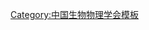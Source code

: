 {{Navbox
| name   = 中国生物物理学会第十一届理事会
| title  = [[中国生物物理学会]]第十一届理事会
| above  = 2017年11月－
| bodyclass = hlist
| group1 = 名誉理事长
| list1  = 
* [[梁栋材 (分子生物物理学家)|梁栋材]]
* [[饶子和]]
| group2 = 理事长
| list2  = [[徐涛 (细胞生物物理学家)|徐　涛]]
| group3 = 副理事长
| list3  = 
* [[程和平]]
* [[李蓬|李　蓬]]
* [[许瑞明]]
* [[雷鸣|雷　鸣]]
* [[刘志杰]]
* [[张明杰]]
| group4 = 常务理事
| list4  = 
* [[蔡建明]]
* [[陈畅|陈　畅]]
* [[陈佺|陈　佺]]
* [[董宇辉]]
* [[顾宁|顾　宁]]
* [[郭爱克]]
* [[何士刚]]
* [[蒋澄宇]]
* [[蒋太交]]
* [[李明|李　明]]
* [[梁兴杰]]
* [[刘俊平]]
* [[刘平生]]
* [[刘扬|刘　扬]]
* [[龙勉|龙　勉]]
* [[施蕴渝]]
* [[宋保亮]]
* [[苏晓东]]
* [[隋森芳]]
* [[孙飞|孙　飞]]
* [[王宏伟]]
* [[王世强]]
* [[邢达|邢　达]]
* [[阎锡蕴]]
* [[颜宁|颜　宁]]
* [[杨诚|杨　诚]]
* [[杨力|杨　力]]
* [[张传茂]]
* [[张先恩]]
* [[周专|周　专]]
* [[朱冰|朱　冰]]
| group5 = 秘书长
| list5  = [[张宏|张　宏]]
| group6 = 总干事
| list6  = [[刘平生]]
}}<noinclude>
{{collapsible option}}
[[Category:中国生物物理学会模板]]
</noinclude>